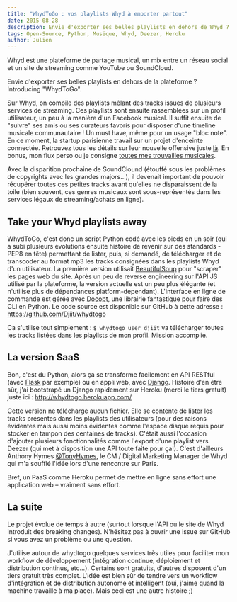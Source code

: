```yaml
---
title: "WhydToGo : vos playlists Whyd à emporter partout"
date: 2015-08-28
description: Envie d'exporter ses belles playlists en dehors de Whyd ? Introducing "WhydToGo".
tags: Open-Source, Python, Musique, Whyd, Deezer, Heroku
author: Julien
---
```


Whyd est une plateforme de partage musical, un mix entre un réseau social et un site de streaming comme YouTube ou SoundCloud.

Envie d'exporter ses belles playlists en dehors de la plateforme ? Introducing "WhydToGo".

Sur Whyd, on compile des playlists mêlant des tracks issues de plusieurs services de streaming. Ces playlists sont ensuite rassemblées sur un profil utilisateur, un peu à la manière d'un Facebook musical. Il suffit ensuite de "suivre" ses amis ou ses curateurs favoris pour disposer d'une timeline musicale communautaire ! Un must have, même pour un usage "bloc note". En ce moment, la startup parisienne travail sur un projet d'enceinte connectée. Retrouvez tous les détails sur leur nouvelle offensive juste [là](http://home.whyd.com/). En bonus, mon flux perso ou je consigne [toutes mes trouvailles musicales](https://whyd.com/djiit).

Avec la disparition prochaine de SoundClound (étouffé sous les problèmes de copyrights avec les grandes majors...), il devenait important de pouvoir récupérer toutes ces petites tracks avant qu'elles ne disparaissent de la toile (bien souvent, ces genres musicaux sont sous-représentés dans les services légaux de streaming/achats en ligne).

## Take your Whyd playlists away

WhydToGo, c'est donc un script Python codé avec les pieds en un soir (qui a subi plusieurs évolutions ensuite histoire de revenir sur des standards - PEP8 en tête) permettant de lister, puis, si demandé, de télécharger et de transcoder au format mp3 les tracks consignées dans les playlists Whyd d'un utilisateur. La première version utilisait [BeautifulSoup](http://www.crummy.com/software/BeautifulSoup/) pour "scraper" les pages web du site. Après un peu de reverse engineering sur l'API JS utilisé par la plateforme, la version actuelle est un peu plus élégante (et n'utilise plus de dépendances platform-dependant). L'interface en ligne de commande est gérée avec [Docopt](http://docopt.org/), une librairie fantastique pour faire des CLI en Python. Le code source est disponible sur GitHub à cette adresse : https://github.com/Djiit/whydtogo

Ca s'utilise tout simplement : `$ whydtogo user djiit` va télécharger toutes les tracks listées dans les playlists de mon profil. Mission accomplie.

## La version SaaS

Bon, c'est du Python, alors ça se transforme facilement en API RESTful (avec [Flask](http://flask.pocoo.org/) par exemple) ou en appli web, avec [Django](https://www.djangoproject.com/).
Histoire d'en être sûr, j'ai bootstrapé un Django rapidement sur Heroku (merci le tiers gratuit) juste ici : http://whydtogo.herokuapp.com/

Cette version ne télécharge aucun fichier. Elle se contente de lister les tracks présentes dans les playlists des utilisateurs (pour des raisons évidentes mais aussi moins évidentes comme l'espace disque requis pour stocker en tampon des centaines de tracks). C'était aussi l'occasion d'ajouter plusieurs fonctionnalités comme l'export d'une playlist vers Deezer (qui met à disposition une API toute faite pour ça!). C'est d'ailleurs Anthony Hymes [@TonyHymes](https://twitter.com/TonyHymes), le CM / Digital Marketing Manager de Whyd qui m'a soufflé l'idée lors d'une rencontre sur Paris.

Bref, un PaaS comme Heroku permet de mettre en ligne sans effort une application web – vraiment sans effort.

## La suite

Le projet évolue de temps à autre (surtout lorsque l'API ou le site de Whyd introduit des breaking changes). N'hésitez pas à ouvrir une issue sur GitHub si vous avez un problème ou une question.

J'utilise autour de whydtogo quelques services très utiles pour faciliter mon workflow de développement (intégration continue, déploiement et distribution continus, etc...). Certains sont gratuits, d'autres disposent d'un tiers gratuit très complet. L'idée est bien sûr de tendre vers un workflow d'intégration et de distribution autonome et intelligent (oui, j'aime quand la machine travaille à ma place). Mais ceci est une autre histoire ;)

